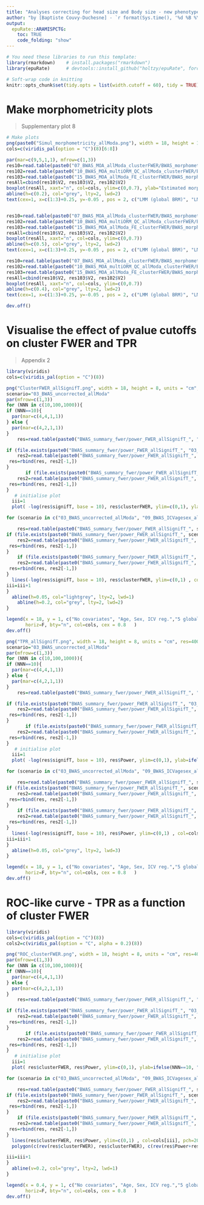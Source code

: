 ```yaml
---
title: "Analyses correcting for head size and Body size - new phenotypes"
author: "by [Baptiste Couvy-Duchesne] - `r format(Sys.time(), '%d %B %Y')`"
output:
  epuRate::ARAMISPCTG:
    toc: TRUE
    code_folding: "show"
---
```


```r

# You need these libraries to run this template:
library(rmarkdown)    # install.packages("rmarkdown") 
library(epuRate)      # devtools::install_github("holtzy/epuRate", force=TRUE)

# Soft-wrap code in knitting
knitr::opts_chunk$set(tidy.opts = list(width.cutoff = 60), tidy = TRUE)

```

# Make morphometricity plots

> Supplementary plot 8

```R

# Make plots
png(paste0("Simul_morphometricity_allModa.png"), width = 18, height = 10, units = "cm", res = 400)
cols=c(viridis_pal(option = "C")(8)[6:8])

par(mar=c(9,5,1,1), mfrow=c(1,3))
res10=read.table(paste0("07_BWAS_MOA_allModa_clusterFWER/BWAS_morphometricity_allModa_N", 10, ".txt"))
res102=read.table(paste0("10_BWAS_MOA_multiORM_QC_allModa_clusterFWER/BWAS_morphometricity_allModa_N", 10, ".txt"))
res103=read.table(paste0("15_BWAS_MOA_allModa_FE_clusterFWER/BWAS_morphometricity_allModa_N", 10, ".txt"))
resAll=cbind(res10$V2, res103$V2, res102$V2)
boxplot(resAll, xaxt="n", col=cols, ylim=c(0,0.7), ylab="Estimated morphometricity")
abline(h=c(0.2), col="grey", lty=2, lwd=2)
text(cex=1, x=c(1:3)+0.25, y=-0.05 , pos = 2, c("LMM (global BRM)", "LMM with covariates", "LMM (multi. BRM)"), xpd=TRUE, srt=65) 


res10=read.table(paste0("07_BWAS_MOA_allModa_clusterFWER/BWAS_morphometricity_allModa_N", 100, ".txt"))
res102=read.table(paste0("10_BWAS_MOA_multiORM_QC_allModa_clusterFWER/BWAS_morphometricity_allModa_N", 100, ".txt"))
res103=read.table(paste0("15_BWAS_MOA_allModa_FE_clusterFWER/BWAS_morphometricity_allModa_N", 100, ".txt"))
resAll=cbind(res10$V2, res103$V2, res102$V2)
boxplot(resAll, xaxt="n", col=cols, ylim=c(0,0.7))
abline(h=c(0.5), col="grey", lty=2, lwd=2)
text(cex=1, x=c(1:3)+0.25, y=-0.05 , pos = 2, c("LMM (global BRM)", "LMM with covariates", "LMM (multi. BRM)"), xpd=TRUE, srt=65) 

res10=read.table(paste0("07_BWAS_MOA_allModa_clusterFWER/BWAS_morphometricity_allModa_N", 1000, ".txt"))
res102=read.table(paste0("10_BWAS_MOA_multiORM_QC_allModa_clusterFWER/BWAS_morphometricity_allModa_N", 1000, ".txt"))
res103=read.table(paste0("15_BWAS_MOA_allModa_FE_clusterFWER/BWAS_morphometricity_allModa_N", 1000, ".txt"))
resAll=cbind(res10$V2, res103$V2, res102$V2)
boxplot(resAll, xaxt="n", col=cols, ylim=c(0,0.7))
abline(h=c(0.4), col="grey", lty=2, lwd=2)
text(cex=1, x=c(1:3)+0.25, y=-0.05 , pos = 2, c("LMM (global BRM)", "LMM with covariates", "LMM (multi. BRM)"), xpd=TRUE, srt=65) 

dev.off()

```

# Visualise the effect of pvalue cutoffs on cluster FWER and TPR

> Appendix 2

```R

library(viridis)
cols=c(viridis_pal(option = "C")(8))

png("ClusterFWER_allSignifT.png", width = 18, height = 8, units = "cm", res=400)
scenario="03_BWAS_uncorrected_allModa"
par(mfrow=c(1,3))
for (NNN in c(10,100,1000)){
if (NNN==10){
  par(mar=c(4,4,1,1))
} else {
  par(mar=c(4,2,1,1))
}
    res=read.table(paste0("BWAS_summary_fwer/power_FWER_allSignifT_", "03_BWAS_uncorrected_allModa", "_NVertices", NNN,".txt"), header=T)

if (file.exists(paste0("BWAS_summary_fwer/power_FWER_allSignifT_", "03_BWAS_uncorrected_allModa", "_NVertices", NNN,"_extra.txt"))){
    res2=read.table(paste0("BWAS_summary_fwer/power_FWER_allSignifT_", "03_BWAS_uncorrected_allModa", "_NVertices", NNN,"_extra.txt"), header=T)
 res=rbind(res, res2[-1,])
}
       if (file.exists(paste0("BWAS_summary_fwer/power_FWER_allSignifT_", "03_BWAS_uncorrected_allModa", "_NVertices", NNN,"_extra2.txt"))){
    res2=read.table(paste0("BWAS_summary_fwer/power_FWER_allSignifT_", "03_BWAS_uncorrected_allModa", "_NVertices", NNN,"_extra2.txt"), header=T)
 res=rbind(res, res2[-1,])
}
   # initialise plot 
  iii=1
  plot( -log(res$signifT, base = 10), res$clusterFWER, ylim=c(0,1), ylab=ifelse(NNN==10, "Cluster FWER", ""), xlab="Significance threshold", col="white")  

for (scenario in c("03_BWAS_uncorrected_allModa", "09_BWAS_ICVagesex_allModa", "04_BWAS_5globalPCs_allModa", "05_BWAS_10globalPCs_allModa", "06_BWAS_10specificPCs_allModa", "07_BWAS_MOA_allModa","15_BWAS_MOA_allModa_FE", "10_BWAS_MOA_multiORM_QC_allModa")){

    res=read.table(paste0("BWAS_summary_fwer/power_FWER_allSignifT_", scenario, "_NVertices", NNN,".txt"), header=T)
if (file.exists(paste0("BWAS_summary_fwer/power_FWER_allSignifT_", scenario, "_NVertices", NNN,"_extra.txt"))){
    res2=read.table(paste0("BWAS_summary_fwer/power_FWER_allSignifT_", scenario, "_NVertices", NNN,"_extra.txt"), header=T)
 res=rbind(res, res2[-1,])
}
    if (file.exists(paste0("BWAS_summary_fwer/power_FWER_allSignifT_", scenario, "_NVertices", NNN,"_extra2.txt"))){
    res2=read.table(paste0("BWAS_summary_fwer/power_FWER_allSignifT_", scenario, "_NVertices", NNN,"_extra2.txt"), header=T)
 res=rbind(res, res2[-1,])
}
  lines(-log(res$signifT, base = 10), res$clusterFWER, ylim=c(0,1) , col=cols[iii], pch=20)
iii=iii+1
}
  abline(h=0.05, col="lightgrey", lty=2, lwd=1)
    abline(h=0.2, col="grey", lty=2, lwd=2)
}

legend(x = 18, y = 1, c("No covariates", "Age, Sex, ICV reg.","5 global PCs", "10 global PCs", "10 modality spe. PCs", "LMM (global BRM)", "LMM with covariates", "LMM (multi. BRM)"),  lwd=2,
       horiz=F, bty="n", col=cols, cex = 0.8   )
dev.off()

```



```R


png("TPR_allSignifT.png", width = 18, height = 8, units = "cm", res=400)
scenario="03_BWAS_uncorrected_allModa"
par(mfrow=c(1,3))
for (NNN in c(10,100,1000)){
if (NNN==10){
  par(mar=c(4,4,1,1))
} else {
  par(mar=c(4,2,1,1))
}
    res=read.table(paste0("BWAS_summary_fwer/power_FWER_allSignifT_", "03_BWAS_uncorrected_allModa", "_NVertices", NNN,".txt"), header=T)

if (file.exists(paste0("BWAS_summary_fwer/power_FWER_allSignifT_", "03_BWAS_uncorrected_allModa", "_NVertices", NNN,"_extra.txt"))){
    res2=read.table(paste0("BWAS_summary_fwer/power_FWER_allSignifT_", "03_BWAS_uncorrected_allModa", "_NVertices", NNN,"_extra.txt"), header=T)
 res=rbind(res, res2[-1,])
}
       if (file.exists(paste0("BWAS_summary_fwer/power_FWER_allSignifT_", "03_BWAS_uncorrected_allModa", "_NVertices", NNN,"_extra2.txt"))){
    res2=read.table(paste0("BWAS_summary_fwer/power_FWER_allSignifT_", "03_BWAS_uncorrected_allModa", "_NVertices", NNN,"_extra2.txt"), header=T)
 res=rbind(res, res2[-1,])
}
   # initialise plot 
  iii=1
  plot( -log(res$signifT, base = 10), res$Power, ylim=c(0,1), ylab=ifelse(NNN==10, "True Positive Rate", ""), xlab="Significance threshold", col="white")  

for (scenario in c("03_BWAS_uncorrected_allModa", "09_BWAS_ICVagesex_allModa", "04_BWAS_5globalPCs_allModa", "05_BWAS_10globalPCs_allModa", "06_BWAS_10specificPCs_allModa", "07_BWAS_MOA_allModa","15_BWAS_MOA_allModa_FE", "10_BWAS_MOA_multiORM_QC_allModa")){

    res=read.table(paste0("BWAS_summary_fwer/power_FWER_allSignifT_", scenario, "_NVertices", NNN,".txt"), header=T)
if (file.exists(paste0("BWAS_summary_fwer/power_FWER_allSignifT_", scenario, "_NVertices", NNN,"_extra.txt"))){
    res2=read.table(paste0("BWAS_summary_fwer/power_FWER_allSignifT_", scenario, "_NVertices", NNN,"_extra.txt"), header=T)
 res=rbind(res, res2[-1,])
}
    if (file.exists(paste0("BWAS_summary_fwer/power_FWER_allSignifT_", scenario, "_NVertices", NNN,"_extra2.txt"))){
    res2=read.table(paste0("BWAS_summary_fwer/power_FWER_allSignifT_", scenario, "_NVertices", NNN,"_extra2.txt"), header=T)
 res=rbind(res, res2[-1,])
}
  lines(-log(res$signifT, base = 10), res$Power, ylim=c(0,1) , col=cols[iii], pch=20)
iii=iii+1
}
  abline(h=0.05, col="grey", lty=2, lwd=3)
}

legend(x = 18, y = 1, c("No covariates", "Age, Sex, ICV reg.","5 global PCs", "10 global PCs", "10 modality spe. PCs", "LMM (global BRM)", "LMM with covariates", "LMM (multi. BRM)"),  lwd=2,
       horiz=F, bty="n", col=cols, cex = 0.8   )
dev.off()

```

# ROC-like curve - TPR as a function of cluster FWER

```R

library(viridis)
cols=c(viridis_pal(option = "C")(8))
cols2=c(viridis_pal(option = "C", alpha = 0.2)(8))

png("ROC_clusterFWER.png", width = 18, height = 8, units = "cm", res=400)
par(mfrow=c(1,3))
for (NNN in c(10,100,1000)){
if (NNN==10){
  par(mar=c(4,4,1,1))
} else {
  par(mar=c(4,2,1,1))
}
    res=read.table(paste0("BWAS_summary_fwer/power_FWER_allSignifT_", "03_BWAS_uncorrected_allModa", "_NVertices", NNN,".txt"), header=T)

if (file.exists(paste0("BWAS_summary_fwer/power_FWER_allSignifT_", "03_BWAS_uncorrected_allModa", "_NVertices", NNN,"_extra.txt"))){
    res2=read.table(paste0("BWAS_summary_fwer/power_FWER_allSignifT_", "03_BWAS_uncorrected_allModa", "_NVertices", NNN,"_extra.txt"), header=T)
 res=rbind(res, res2[-1,])
}
       if (file.exists(paste0("BWAS_summary_fwer/power_FWER_allSignifT_", "03_BWAS_uncorrected_allModa", "_NVertices", NNN,"_extra2.txt"))){
    res2=read.table(paste0("BWAS_summary_fwer/power_FWER_allSignifT_", "03_BWAS_uncorrected_allModa", "_NVertices", NNN,"_extra2.txt"), header=T)
 res=rbind(res, res2[-1,])
}
   # initialise plot 
  iii=1
  plot( res$clusterFWER, res$Power, ylim=c(0,1), ylab=ifelse(NNN==10, "Statistical Power", ""), xlab="Cluster FWER", col="white")  

for (scenario in c("03_BWAS_uncorrected_allModa", "09_BWAS_ICVagesex_allModa", "04_BWAS_5globalPCs_allModa", "05_BWAS_10globalPCs_allModa", "06_BWAS_10specificPCs_allModa", "07_BWAS_MOA_allModa","15_BWAS_MOA_allModa_FE", "10_BWAS_MOA_multiORM_QC_allModa")){

    res=read.table(paste0("BWAS_summary_fwer/power_FWER_allSignifT_", scenario, "_NVertices", NNN,".txt"), header=T)
if (file.exists(paste0("BWAS_summary_fwer/power_FWER_allSignifT_", scenario, "_NVertices", NNN,"_extra.txt"))){
    res2=read.table(paste0("BWAS_summary_fwer/power_FWER_allSignifT_", scenario, "_NVertices", NNN,"_extra.txt"), header=T)
 res=rbind(res, res2[-1,])
}
    if (file.exists(paste0("BWAS_summary_fwer/power_FWER_allSignifT_", scenario, "_NVertices", NNN,"_extra2.txt"))){
    res2=read.table(paste0("BWAS_summary_fwer/power_FWER_allSignifT_", scenario, "_NVertices", NNN,"_extra2.txt"), header=T)
 res=rbind(res, res2[-1,])
}
  lines(res$clusterFWER, res$Power, ylim=c(0,1) , col=cols[iii], pch=20)
  polygon(c(rev(res$clusterFWER), res$clusterFWER), c(rev(res$Power+res$SE_power), res$Power-res$SE_power), col = cols2[iii] , border = NA)

iii=iii+1
}
  abline(v=0.2, col="grey", lty=2, lwd=1)
}

legend(x = 0.4, y = 1, c("No covariates", "Age, Sex, ICV reg.","5 global PCs", "10 global PCs", "10 modality spe. PCs", "LMM (global BRM)", "LMM with covariates", "LMM (multi. BRM)"),  lwd=2,
       horiz=F, bty="n", col=cols, cex = 0.8   )
dev.off()

```



<br><br>
